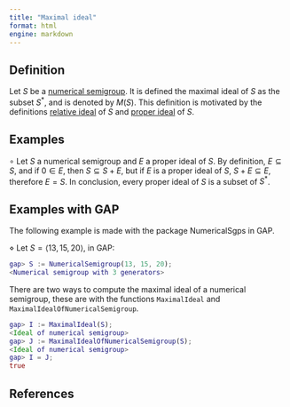 ```yaml
---
title: "Maximal ideal"
format: html
engine: markdown
---
```


## Definition

Let $S$ be a [numerical semigroup](../Basic-concepts/Numerical-semigroup.qmd). It is defined the maximal ideal of $S$ as the subset $S^*$, and is denoted by $M(S)$. This definition is motivated by the definitions [relative ideal](Relative-ideal.qmd) of $S$ and [proper ideal](Proper-ideal.qmd) of $S$.

## Examples

$\circ$ Let $S$ a numerical semigroup and $E$ a proper ideal of $S$. By definition, $E \subseteq S$, and if $0 \in E$, then $S \subseteq S + E$, but if $E$ is a proper ideal of $S$, $S + E \subseteq E$, therefore $E = S$. In conclusion, every proper ideal of $S$ is a subset of $S^*$.

## Examples with GAP

The following example is made with the package NumericalSgps in GAP.

$\diamond$ Let $S = \langle 13, 15, 20 \rangle$, in GAP:

``` gap
gap> S := NumericalSemigroup(13, 15, 20);
<Numerical semigroup with 3 generators>
```

There are two ways to compute the maximal ideal of a numerical semigroup, these are with the functions `MaximalIdeal` and `MaximalIdealOfNumericalSemigroup`.

``` gap
gap> I := MaximalIdeal(S);
<Ideal of numerical semigroup>
gap> J := MaximalIdealOfNumericalSemigroup(S);
<Ideal of numerical semigroup>
gap> I = J;
true
```

## References
